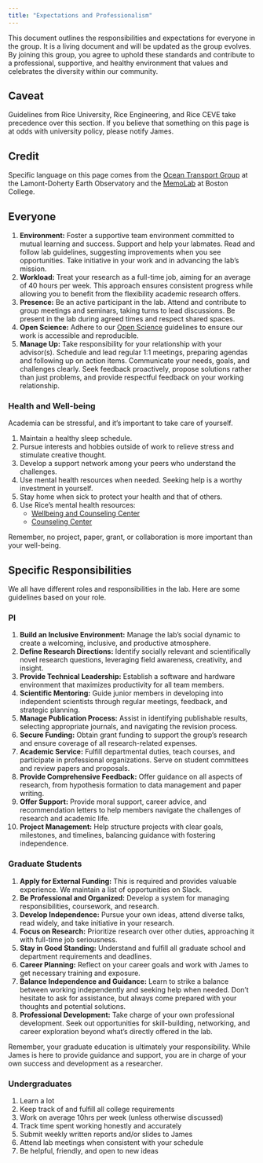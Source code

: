 ```yaml
---
title: "Expectations and Professionalism"
---
```


This document outlines the responsibilities and expectations for everyone in the group.
It is a living document and will be updated as the group evolves.
By joining this group, you agree to uphold these standards and contribute to a professional, supportive, and healthy environment that values and celebrates the diversity within our community.

::: {.callout-tip}
## Caveat
Guidelines from Rice University, Rice Engineering, and Rice CEVE take precedence over this section. If you believe that something on this page is at odds with university policy, please notify James.
:::

::: {.callout-note}
## Credit
Specific language on this page comes from the [Ocean Transport Group](https://ocean-transport.github.io/) at the Lamont-Doherty Earth Observatory and the [MemoLab](https://github.com/memobc/memolab-manual) at Boston College.
:::

## Everyone

1. **Environment:** Foster a supportive team environment committed to mutual learning and success. Support and help your labmates. Read and follow lab guidelines, suggesting improvements when you see opportunities. Take initiative in your work and in advancing the lab's mission.
2. **Workload:** Treat your research as a full-time job, aiming for an average of 40 hours per week. This approach ensures consistent progress while allowing you to benefit from the flexibility academic research offers.
3. **Presence:** Be an active participant in the lab. Attend and contribute to group meetings and seminars, taking turns to lead discussions. Be present in the lab during agreed times and respect shared spaces.
4. **Open Science:** Adhere to our [Open Science](../guides/open-science.qmd) guidelines to ensure our work is accessible and reproducible.
5. **Manage Up:** Take responsibility for your relationship with your advisor(s). Schedule and lead regular 1:1 meetings, preparing agendas and following up on action items. Communicate your needs, goals, and challenges clearly. Seek feedback proactively, propose solutions rather than just problems, and provide respectful feedback on your working relationship.

### Health and Well-being

Academia can be stressful, and it's important to take care of yourself.

1. Maintain a healthy sleep schedule.
2. Pursue interests and hobbies outside of work to relieve stress and stimulate creative thought.
3. Develop a support network among your peers who understand the challenges.
4. Use mental health resources when needed. Seeking help is a worthy investment in yourself.
5. Stay home when sick to protect your health and that of others.
6. Use Rice's mental health resources:
   - [Wellbeing and Counseling Center](https://wellbeing.rice.edu/studentwellbeing)
   - [Counseling Center](https://wellbeing.rice.edu/counseling-center/about-us)

Remember, no project, paper, grant, or collaboration is more important than your well-being.

## Specific Responsibilities

We all have different roles and responsibilities in the lab.
Here are some guidelines based on your role.

### PI

1. **Build an Inclusive Environment:** Manage the lab's social dynamic to create a welcoming, inclusive, and productive atmosphere.
2. **Define Research Directions:** Identify socially relevant and scientifically novel research questions, leveraging field awareness, creativity, and insight.
3. **Provide Technical Leadership:** Establish a software and hardware environment that maximizes productivity for all team members.
4. **Scientific Mentoring:** Guide junior members in developing into independent scientists through regular meetings, feedback, and strategic planning.
5. **Manage Publication Process:** Assist in identifying publishable results, selecting appropriate journals, and navigating the revision process.
6. **Secure Funding:** Obtain grant funding to support the group's research and ensure coverage of all research-related expenses.
7. **Academic Service:** Fulfill departmental duties, teach courses, and participate in professional organizations. Serve on student committees and review papers and proposals.
8. **Provide Comprehensive Feedback:** Offer guidance on all aspects of research, from hypothesis formation to data management and paper writing.
9. **Offer Support:** Provide moral support, career advice, and recommendation letters to help members navigate the challenges of research and academic life.
10. **Project Management:** Help structure projects with clear goals, milestones, and timelines, balancing guidance with fostering independence.

### Graduate Students

1. **Apply for External Funding:** This is required and provides valuable experience. We maintain a list of opportunities on Slack.
2. **Be Professional and Organized:** Develop a system for managing responsibilities, coursework, and research.
4. **Develop Independence:** Pursue your own ideas, attend diverse talks, read widely, and take initiative in your research.
5. **Focus on Research:** Prioritize research over other duties, approaching it with full-time job seriousness.
6. **Stay in Good Standing:** Understand and fulfill all graduate school and department requirements and deadlines.
7. **Career Planning:** Reflect on your career goals and work with James to get necessary training and exposure.
9. **Balance Independence and Guidance:** Learn to strike a balance between working independently and seeking help when needed. Don't hesitate to ask for assistance, but always come prepared with your thoughts and potential solutions.
10. **Professional Development:** Take charge of your own professional development. Seek out opportunities for skill-building, networking, and career exploration beyond what's directly offered in the lab.

Remember, your graduate education is ultimately your responsibility. While James is here to provide guidance and support, you are in charge of your own success and development as a researcher.

### Undergraduates


1. Learn a lot
2. Keep track of and fulfill all college requirements
3. Work on average 10hrs per week (unless otherwise discussed)
4. Track time spent working honestly and accurately
5. Submit weekly written reports and/or slides to James
6. Attend lab meetings when consistent with your schedule
7. Be helpful, friendly, and open to new ideas
